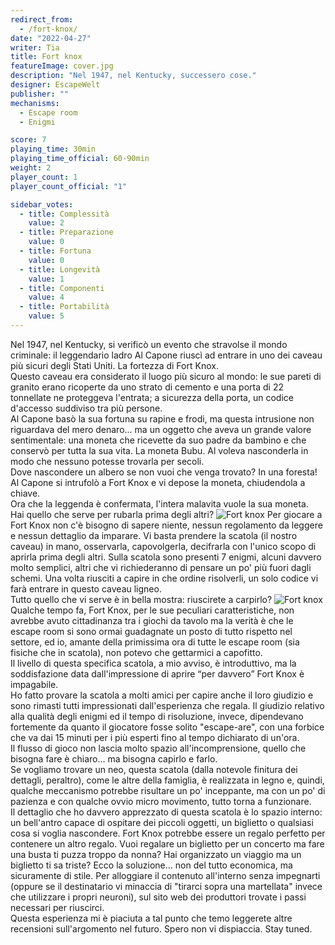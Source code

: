 ```yaml
---
redirect_from:
  - /fort-knox/
date: "2022-04-27"
writer: Tia
title: Fort knox
featureImage: cover.jpg
description: "Nel 1947, nel Kentucky, successero cose."
designer: EscapeWelt
publisher: ""
mechanisms:
  - Escape room
  - Enigmi

score: 7
playing_time: 30min
playing_time_official: 60-90min
weight: 2
player_count: 1
player_count_official: "1"

sidebar_votes:
  - title: Complessità
    value: 2
  - title: Preparazione
    value: 0
  - title: Fortuna
    value: 0
  - title: Longevità
    value: 1
  - title: Componenti
    value: 4
  - title: Portabilità
    value: 5
---
```


<Setting>
  Nel 1947, nel Kentucky, si verificò un evento che stravolse il mondo
  criminale: il leggendario ladro Al Capone riuscì ad entrare in uno dei caveau
  più sicuri degli Stati Uniti. La fortezza di Fort Knox.
  <br />
  Questo caveau era considerato il luogo più sicuro al mondo: le sue pareti di
  granito erano ricoperte da uno strato di cemento e una porta di 22 tonnellate
  ne proteggeva l'entrata; a sicurezza della porta, un codice d'accesso
  suddiviso tra più persone.
  <br />
  Al Capone basò la sua fortuna su rapine e frodi, ma questa intrusione non
  riguardava del mero denaro... ma un oggetto che aveva un grande valore
  sentimentale: una moneta che ricevette da suo padre da bambino e che conservò
  per tutta la sua vita. La moneta Bubu. Al voleva nasconderla in modo che
  nessuno potesse trovarla per secoli.
  <br />
  Dove nascondere un albero se non vuoi che venga trovato? In una foresta!
  <br />
  Al Capone si intrufolò a Fort Knox e vi depose la moneta, chiudendola a
  chiave.
  <br />
  Ora che la leggenda è confermata, l'intera malavita vuole la sua moneta.
  <br />
  Hai quello che serve per rubarla prima degli altri?
</Setting>

<img src="./game1.jpg" alt="Fort knox" />

<Rules>
  Per giocare a Fort Knox non c'è bisogno di sapere niente, nessun regolamento
  da leggere e nessun dettaglio da imparare. Vi basta prendere la scatola (il
  nostro caveau) in mano, osservarla, capovolgerla, decifrarla con l'unico scopo
  di aprirla prima degli altri. Sulla scatola sono presenti 7 enigmi, alcuni
  davvero molto semplici, altri che vi richiederanno di pensare un po' più fuori
  dagli schemi. Una volta riusciti a capire in che ordine risolverli, un solo
  codice vi farà entrare in questo caveau ligneo. <br />
  Tutto quello che vi serve è in bella mostra: riuscirete a carpirlo?
</Rules>

<img src="./game2.jpg" alt="Fort knox" />

<Feedback>
  Qualche tempo fa, Fort Knox, per le sue peculiari caratteristiche, non avrebbe
  avuto cittadinanza tra i giochi da tavolo ma la verità è che le escape room si
  sono ormai guadagnate un posto di tutto rispetto nel settore, ed io, amante
  della primissima ora di tutte le escape room (sia fisiche che in scatola), non
  potevo che gettarmici a capofitto.
  <br />
  Il livello di questa specifica scatola, a mio avviso, è introduttivo, ma la
  soddisfazione data dall'impressione di aprire “per davvero” Fort Knox è
  impagabile.
  <br />
  Ho fatto provare la scatola a molti amici per capire anche il loro giudizio e
  sono rimasti tutti impressionati dall'esperienza che regala. Il giudizio
  relativo alla qualità degli enigmi ed il tempo di risoluzione, invece,
  dipendevano fortemente da quanto il giocatore fosse solito "escape-are", con
  una forbice che va dai 15 minuti per i più esperti fino al tempo dichiarato di
  un'ora.
  <br />
  Il flusso di gioco non lascia molto spazio all'incomprensione, quello che
  bisogna fare è chiaro... ma bisogna capirlo e farlo.
  <br />
  Se vogliamo trovare un neo, questa scatola (dalla notevole finitura dei
  dettagli, peraltro), come le altre della famiglia, è realizzata in legno e,
  quindi, qualche meccanismo potrebbe risultare un po' inceppante, ma con un po'
  di pazienza e con qualche ovvio micro movimento, tutto torna a funzionare.
  <br />
  Il dettaglio che ho davvero apprezzato di questa scatola è lo spazio interno:
  un bell'antro capace di ospitare dei piccoli oggetti, un biglietto o qualsiasi
  cosa si voglia nascondere. Fort Knox potrebbe essere un regalo perfetto per
  contenere un altro regalo. Vuoi regalare un biglietto per un concerto ma fare
  una busta ti puzza troppo da nonna? Hai organizzato un viaggio ma un biglietto
  ti sa triste? Ecco la soluzione... non del tutto economica, ma sicuramente di
  stile. Per alloggiare il contenuto all'interno senza impegnarti (oppure se il
  destinatario vi minaccia di "tirarci sopra una martellata" invece che
  utilizzare i propri neuroni), sul sito web dei produttori trovate i passi
  necessari per riuscirci.
  <br />
  Questa esperienza mi è piaciuta a tal punto che temo leggerete altre
  recensioni sull'argomento nel futuro. Spero non vi dispiaccia. Stay tuned.
</Feedback>

<Instagram id="Cc2j_FfDBQ5" />

<RandomLink
  title="Fort knox"
  link="https://it.escapewelt.com/shop/fort-knox-box/"
  discount="dudexpress10"
/>
